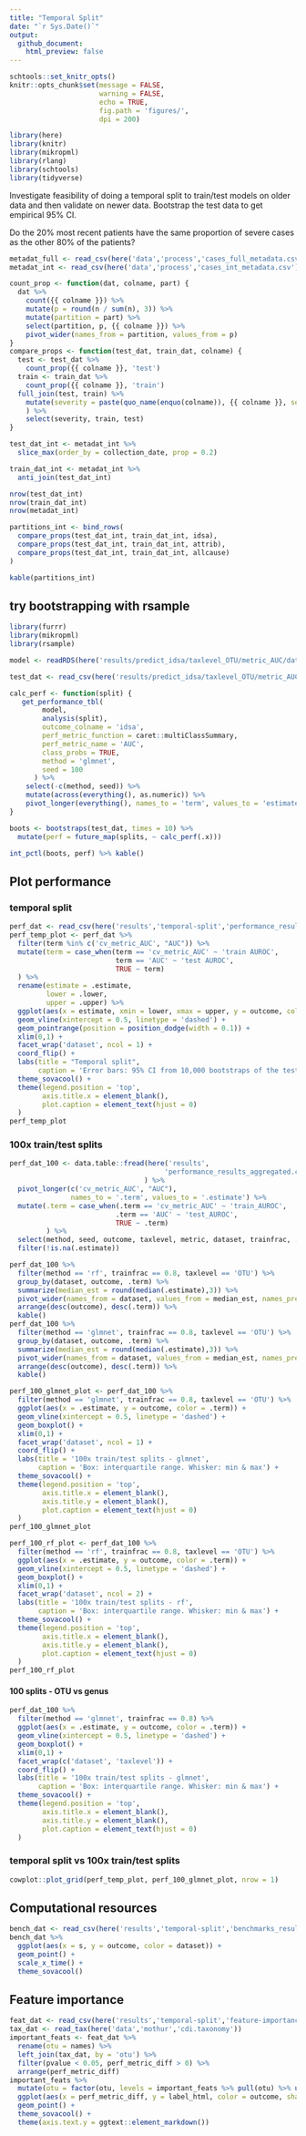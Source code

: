 ```yaml
---
title: "Temporal Split"
date: "`r Sys.Date()`"
output: 
  github_document:
    html_preview: false
---
```


```r
schtools::set_knitr_opts()
knitr::opts_chunk$set(message = FALSE,
                      warning = FALSE,
                      echo = TRUE,
                      fig.path = 'figures/',
                      dpi = 200)
```

```r
library(here)
library(knitr)
library(mikropml)
library(rlang)
library(schtools)
library(tidyverse)
```

Investigate feasibility of doing a temporal split to train/test models on older data
and then validate on newer data. 
Bootstrap the test data to get empirical 95% CI.

Do the 20% most recent patients have the same proportion of severe cases as the 
other 80% of the patients?

```r
metadat_full <- read_csv(here('data','process','cases_full_metadata.csv'))
metadat_int <- read_csv(here('data','process','cases_int_metadata.csv'))
```

```r
count_prop <- function(dat, colname, part) {
  dat %>% 
    count({{ colname }}) %>% 
    mutate(p = round(n / sum(n), 3)) %>% 
    mutate(partition = part) %>% 
    select(partition, p, {{ colname }}) %>% 
    pivot_wider(names_from = partition, values_from = p)
}
compare_props <- function(test_dat, train_dat, colname) {
  test <- test_dat %>% 
    count_prop({{ colname }}, 'test')
  train <- train_dat %>% 
    count_prop({{ colname }}, 'train')
  full_join(test, train) %>% 
    mutate(severity = paste(quo_name(enquo(colname)), {{ colname }}, sep = "_")
    ) %>% 
    select(severity, train, test)
}
```


```r
test_dat_int <- metadat_int %>% 
  slice_max(order_by = collection_date, prop = 0.2)

train_dat_int <- metadat_int %>% 
  anti_join(test_dat_int)

nrow(test_dat_int)
nrow(train_dat_int)
nrow(metadat_int)

partitions_int <- bind_rows(
  compare_props(test_dat_int, train_dat_int, idsa),
  compare_props(test_dat_int, train_dat_int, attrib),
  compare_props(test_dat_int, train_dat_int, allcause)
) 

kable(partitions_int)
```

## try bootstrapping with rsample

```r
library(furrr)
library(mikropml)
library(rsample)

model <- readRDS(here('results/predict_idsa/taxlevel_OTU/metric_AUC/dataset_int/trainfrac_0.8/temporal-split/glmnet_100_model.Rds'))

test_dat <- read_csv(here('results/predict_idsa/taxlevel_OTU/metric_AUC/dataset_int/trainfrac_0.8/temporal-split/glmnet_100_test-data.csv'))

calc_perf <- function(split) {
   get_performance_tbl(
        model,
        analysis(split),
        outcome_colname = 'idsa',
        perf_metric_function = caret::multiClassSummary,
        perf_metric_name = 'AUC',
        class_probs = TRUE,
        method = 'glmnet',
        seed = 100
      ) %>% 
    select(-c(method, seed)) %>% 
    mutate(across(everything(), as.numeric)) %>% 
    pivot_longer(everything(), names_to = 'term', values_to = 'estimate')
}

boots <- bootstraps(test_dat, times = 10) %>% 
  mutate(perf = future_map(splits, ~ calc_perf(.x)))

int_pctl(boots, perf) %>% kable()
```

## Plot performance

### temporal split

```r
perf_dat <- read_csv(here('results','temporal-split','performance_results.csv'))
perf_temp_plot <- perf_dat %>% 
  filter(term %in% c('cv_metric_AUC', "AUC")) %>%
  mutate(term = case_when(term == 'cv_metric_AUC' ~ 'train AUROC',
                          term == 'AUC' ~ 'test AUROC',
                          TRUE ~ term)
  ) %>% 
  rename(estimate = .estimate,
         lower = .lower,
         upper = .upper) %>% 
  ggplot(aes(x = estimate, xmin = lower, xmax = upper, y = outcome, color = term)) +
  geom_vline(xintercept = 0.5, linetype = 'dashed') +
  geom_pointrange(position = position_dodge(width = 0.1)) +
  xlim(0,1) +
  facet_wrap('dataset', ncol = 1) +
  coord_flip() +
  labs(title = "Temporal split", 
       caption = 'Error bars: 95% CI from 10,000 bootstraps of the test set') +
  theme_sovacool() +
  theme(legend.position = 'top',
        axis.title.x = element_blank(),
        plot.caption = element_text(hjust = 0)
  )
perf_temp_plot 
```


### 100x train/test splits
```r
perf_dat_100 <- data.table::fread(here('results', 
                                      'performance_results_aggregated.csv')
                                 ) %>% 
  pivot_longer(c('cv_metric_AUC', "AUC"), 
               names_to = '.term', values_to = '.estimate') %>% 
  mutate(.term = case_when(.term == 'cv_metric_AUC' ~ 'train_AUROC',
                          .term == 'AUC' ~ 'test_AUROC',
                          TRUE ~ .term)
         ) %>% 
  select(method, seed, outcome, taxlevel, metric, dataset, trainfrac, .term, .estimate) %>% 
  filter(!is.na(.estimate))
```
```r
perf_dat_100 %>% 
  filter(method == 'rf', trainfrac == 0.8, taxlevel == 'OTU') %>% 
  group_by(dataset, outcome, .term) %>% 
  summarize(median_est = round(median(.estimate),3)) %>% 
  pivot_wider(names_from = dataset, values_from = median_est, names_prefix = 'median_perf_') %>% 
  arrange(desc(outcome), desc(.term)) %>% 
  kable()
perf_dat_100 %>% 
  filter(method == 'glmnet', trainfrac == 0.8, taxlevel == 'OTU') %>% 
  group_by(dataset, outcome, .term) %>% 
  summarize(median_est = round(median(.estimate),3)) %>% 
  pivot_wider(names_from = dataset, values_from = median_est, names_prefix = 'median_perf_') %>% 
  arrange(desc(outcome), desc(.term)) %>% 
  kable()
```

```r
perf_100_glmnet_plot <- perf_dat_100 %>% 
  filter(method == 'glmnet', trainfrac == 0.8, taxlevel == 'OTU') %>% 
  ggplot(aes(x = .estimate, y = outcome, color = .term)) +
  geom_vline(xintercept = 0.5, linetype = 'dashed') +
  geom_boxplot() +
  xlim(0,1) +
  facet_wrap('dataset', ncol = 1) +
  coord_flip() +
  labs(title = '100x train/test splits - glmnet',
       caption = 'Box: interquartile range. Whisker: min & max') +
  theme_sovacool() +
  theme(legend.position = 'top',
        axis.title.x = element_blank(),
        axis.title.y = element_blank(),
        plot.caption = element_text(hjust = 0)
  )
perf_100_glmnet_plot
```
```r
perf_100_rf_plot <- perf_dat_100 %>% 
  filter(method == 'rf', trainfrac == 0.8, taxlevel == 'OTU') %>% 
  ggplot(aes(x = .estimate, y = outcome, color = .term)) +
  geom_vline(xintercept = 0.5, linetype = 'dashed') +
  geom_boxplot() +
  xlim(0,1) +
  facet_wrap('dataset', ncol = 2) +
  labs(title = '100x train/test splits - rf',
       caption = 'Box: interquartile range. Whisker: min & max') +
  theme_sovacool() +
  theme(legend.position = 'top',
        axis.title.x = element_blank(),
        axis.title.y = element_blank(),
        plot.caption = element_text(hjust = 0)
  )
perf_100_rf_plot
```

#### 100 splits - OTU vs genus

```r
perf_dat_100 %>% 
  filter(method == 'glmnet', trainfrac == 0.8) %>% 
  ggplot(aes(x = .estimate, y = outcome, color = .term)) +
  geom_vline(xintercept = 0.5, linetype = 'dashed') +
  geom_boxplot() +
  xlim(0,1) +
  facet_wrap(c('dataset', 'taxlevel')) +
  coord_flip() +
  labs(title = '100x train/test splits - glmnet',
       caption = 'Box: interquartile range. Whisker: min & max') +
  theme_sovacool() +
  theme(legend.position = 'top',
        axis.title.x = element_blank(),
        axis.title.y = element_blank(),
        plot.caption = element_text(hjust = 0)
  )
```

### temporal split vs 100x train/test splits

```r
cowplot::plot_grid(perf_temp_plot, perf_100_glmnet_plot, nrow = 1)
```


## Computational resources

```r
bench_dat <- read_csv(here('results','temporal-split','benchmarks_results.csv'))
bench_dat %>% 
  ggplot(aes(x = s, y = outcome, color = dataset)) +
  geom_point() +
  scale_x_time() +
  theme_sovacool()
```

## Feature importance

```r
feat_dat <- read_csv(here('results','temporal-split','feature-importance_results.csv'))
tax_dat <- read_tax(here('data','mothur','cdi.taxonomy'))
important_feats <- feat_dat %>% 
  rename(otu = names) %>% 
  left_join(tax_dat, by = 'otu') %>% 
  filter(pvalue < 0.05, perf_metric_diff > 0) %>% 
  arrange(perf_metric_diff)
important_feats %>% 
  mutate(otu = factor(otu, levels = important_feats %>% pull(otu) %>% unique())) %>% 
  ggplot(aes(x = perf_metric_diff, y = label_html, color = outcome, shape = dataset)) +
  geom_point() +
  theme_sovacool() +
  theme(axis.text.y = ggtext::element_markdown())
```

